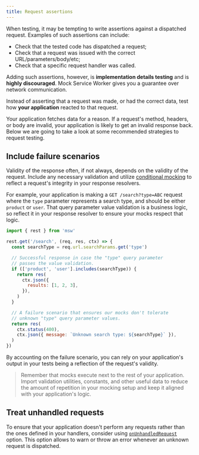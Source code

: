 ```yaml
---
title: Request assertions
---
```


When testing, it may be tempting to write assertions against a dispatched request. Examples of such assertions can include:

- Check that the tested code has dispatched a request;
- Check that a request was issued with the correct URL/parameters/body/etc;
- Check that a specific request handler was called.

Adding such assertions, however, is **implementation details testing** and is **highly discouraged**. Mock Service Worker gives you a guarantee over network communication.

<Hint mode="success">
  Instead of asserting that a request was made, or had the correct data, test
  how <strong>your application</strong> reacted to that request.
</Hint>

Your application fetches data for a reason. If a request's method, headers, or body are invalid, your application is likely to get an invalid response back. Below we are going to take a look at some recommended strategies to request testing.

## Include failure scenarios

Validity of the response often, if not always, depends on the validity of the request. Include any necessary validation and utilize [conditional mocking](/docs/basics/response-resolver#conditional-response) to reflect a request's integrity in your response resolvers.

For example, your application is making a `GET /search?type=ABC` request where the `type` parameter represents a search type, and should be either `product` or `user`. That query parameter value validation is a business logic, so reflect it in your response resolver to ensure your mocks respect that logic.

```js showLineNumbers focusedLines=6-14,16-21
import { rest } from 'msw'

rest.get('/search', (req, res, ctx) => {
  const searchType = req.url.searchParams.get('type')

  // Successful response in case the "type" query parameter
  // passes the value validation.
  if (['product', 'user'].includes(searchType)) {
    return res(
      ctx.json({
        results: [1, 2, 3],
      }),
    )
  }

  // A failure scenario that ensures our mocks don't tolerate
  // unknown "type" query parameter values.
  return res(
    ctx.status(400),
    ctx.json({ message: `Unknown search type: ${searchType}` }),
  )
})
```

By accounting on the failure scenario, you can rely on your application's output in your tests being a reflection of the request's validity.

> Remember that mocks execute next to the rest of your application. Import validation utilities, constants, and other useful data to reduce the amount of repetition in your mocking setup and keep it aligned with your application's logic.

## Treat unhandled requests

To ensure that your application doesn't perform any requests rather than the ones defined in your handlers, consider using [`onUnhandledRequest`](/docs/api/setup-server/listen#onunhandledrequest) option. This option allows to warn or throw an error whenever an unknown request is dispatched.

